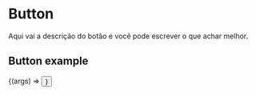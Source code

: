 
<Meta title="Components/Button" component={Button} />

# Button

Aqui vai a descrição do botão e você pode escrever o que achar melhor.

<ArgsTable of={Button} />

## Button example

<Canvas>
  <Story
    name="Button Example"
    args={{
      children: "Texto do botão",
    }}
  >
    {(args) => <Button {...args} />}
  </Story>
</Canvas>
